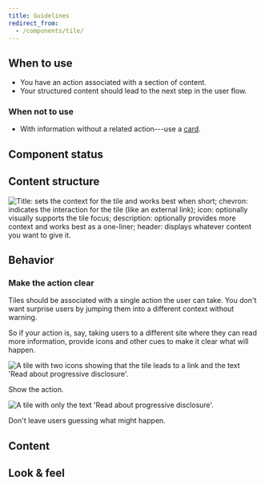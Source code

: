 ```yaml
---
title: Guidelines
redirect_from:
  - /components/tile/
---
```



<ReactExample exampleId="Tile-default" />

## When to use

- You have an action associated with a section of content.
- Your structured content should lead to the next step in the user flow.

### When not to use

- With information without a related action---use a [card](/components/structure/card/).

## Component status

<ComponentStatus component="Tile" />

## Content structure

![Title: sets the context for the tile and works best when short; chevron: indicates the interaction for the tile (like an external link); icon: optionally visually supports the tile focus; description: optionally provides more context and works best as a one-liner; header: displays whatever content you want to give it.](fileId:4QJZqvBvRrLu6t9mwObCkA;nodeId:219%3A1)

## Behavior

### Make the action clear

Tiles should be associated with a single action the user can take.
You don't want surprise users by jumping them into a different context without warning.

So if your action is, say, taking users to a different site where they can read more information,
provide icons and other cues to make it clear what will happen.

<GuidelineImages>

<DoImage>

![A tile with two icons showing that the tile leads to a link and the text 'Read about progressive disclosure'.](fileId:fannvRpkOJK6uxxT33EKaa;nodeId:140%3A1438)

Show the action.

</DoImage>

<DontImage>

![A tile with only the text 'Read about progressive disclosure'.](fileId:fannvRpkOJK6uxxT33EKaa;nodeId:140%3A1636)

Don't leave users guessing what might happen.

</DontImage>

</GuidelineImages>

## Content

<DescriptionsExtraSnippet />

## Look & feel

<VisualHierarchySnippet component="tile" />
